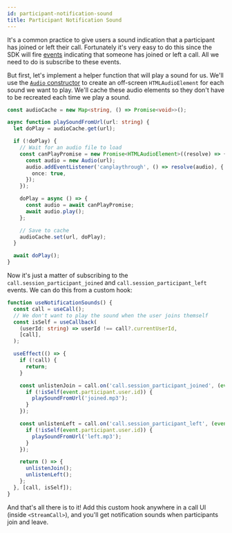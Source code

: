 ```yaml
---
id: participant-notification-sound
title: Participant Notification Sound
---
```


It's a common practice to give users a sound indication that a participant has joined or left their call. Fortunately it's very easy to do this since the SDK will fire [events](../../advanced/events/#call-events) indicating that someone has joined or left a call. All we need to do is subscribe to these events.

But first, let's implement a helper function that will play a sound for us. We'll use the [`Audio` constructor](https://developer.mozilla.org/en-US/docs/Web/API/HTMLAudioElement/Audio) to create an off-screen `HTMLAudioElement` for each sound we want to play. We'll cache these audio elements so they don't have to be recreated each time we play a sound.

```ts
const audioCache = new Map<string, () => Promise<void>>();

async function playSoundFromUrl(url: string) {
  let doPlay = audioCache.get(url);

  if (!doPlay) {
    // Wait for an audio file to load
    const canPlayPromise = new Promise<HTMLAudioElement>((resolve) => {
      const audio = new Audio(url);
      audio.addEventListener('canplaythrough', () => resolve(audio), {
        once: true,
      });
    });

    doPlay = async () => {
      const audio = await canPlayPromise;
      await audio.play();
    };

    // Save to cache
    audioCache.set(url, doPlay);
  }

  await doPlay();
}
```

Now it's just a matter of subscribing to the `call.session_participant_joined` and `call.session_participant_left` events. We can do this from a custom hook:

```ts
function useNotificationSounds() {
  const call = useCall();
  // We don't want to play the sound when the user joins themself
  const isSelf = useCallback(
    (userId: string) => userId !== call?.currentUserId,
    [call],
  );

  useEffect(() => {
    if (!call) {
      return;
    }

    const unlistenJoin = call.on('call.session_participant_joined', (event) => {
      if (!isSelf(event.participant.user.id)) {
        playSoundFromUrl('joined.mp3');
      }
    });

    const unlistenLeft = call.on('call.session_participant_left', (event) => {
      if (!isSelf(event.participant.user.id)) {
        playSoundFromUrl('left.mp3');
      }
    });

    return () => {
      unlistenJoin();
      unlistenLeft();
    };
  }, [call, isSelf]);
}
```

And that's all there is to it! Add this custom hook anywhere in a call UI (inside `<StreamCall>`), and you'll get notification sounds when participants join and leave.
